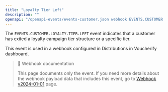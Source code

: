 ```yaml
---
title: "Loyalty Tier Left"
description: ""
openapi: "/openapi-events/events-customer.json webhook EVENTS.CUSTOMER.LOYALTY.TIER.LEFT"
---
```


The `EVENTS.CUSTOMER.LOYALTY.TIER.LEFT` event indicates that a customer has exited a loyalty campaign tier structure or a specific tier.

This event is used in a webhook configured in Distributions in Voucherify dashboard.

> 📘 Webhook documentation
>
> This page documents only the event. If you need more details about the webhook payload data that includes this event, go to [Webhook v2024-01-01](/api-reference/introduction-to-webhooks "Introduction to webhooks v2024-01-01") page.